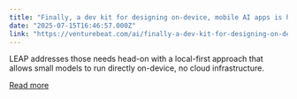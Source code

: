 ```yaml
---
title: "Finally, a dev kit for designing on-device, mobile AI apps is here: Liquid AI’s LEAP"
date: "2025-07-15T16:46:57.000Z"
link: "https://venturebeat.com/ai/finally-a-dev-kit-for-designing-on-device-mobile-ai-apps-is-here-liquid-ais-leap/"
---
```


LEAP addresses those needs head-on with a local-first approach that allows small models to run directly on-device, no cloud infrastructure.

[Read more](https://venturebeat.com/ai/finally-a-dev-kit-for-designing-on-device-mobile-ai-apps-is-here-liquid-ais-leap/)
